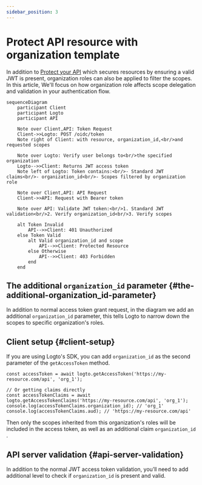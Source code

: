 ```yaml
---
sidebar_position: 3
---
```


# Protect API resource with organization template

In addition to [Protect your API](/authorization/api-resources/protect-your-api) which secures resources by ensuring a valid JWT is present, organization roles can also be applied to filter the scopes. In this article, We'll focus on how organization role affects scope delegation and validation in your authentication flow.

```mermaid
sequenceDiagram
    participant Client
    participant Logto
    participant API

    Note over Client,API: Token Request
    Client->>Logto: POST /oidc/token
    Note right of Client: with resource, organization_id,<br/>and requested scopes

    Note over Logto: Verify user belongs to<br/>the specified organization
    Logto-->>Client: Returns JWT access token
    Note left of Logto: Token contains:<br/>- Standard JWT claims<br/>- organization_id<br/>- Scopes filtered by organization role

    Note over Client,API: API Request
    Client->>API: Request with Bearer token

    Note over API: Validate JWT token:<br/>1. Standard JWT validation<br/>2. Verify organization_id<br/>3. Verify scopes

    alt Token Invalid
        API-->>Client: 401 Unauthorized
    else Token Valid
        alt Valid organization_id and scope
            API-->>Client: Protected Resource
        else Otherwise
            API-->>Client: 403 Forbidden
        end
    end
```

## The additional `organization_id` parameter \{#the-additional-organization_id-parameter}

In addition to normal access token grant request, in the diagram we add an additional `organization_id` parameter, this tells Logto to narrow down the scopes to specific organization's roles.

## Client setup \{#client-setup}

If you are using Logto's SDK, you can add `organization_id` as the second parameter of the `getAccessToken` method.

```tsx
const accessToken = await logto.getAccessToken('https://my-resource.com/api', 'org_1');

// Or getting claims directly
const accessTokenClaims = await logto.getAccessTokenClaims('https://my-resource.com/api', 'org_1');
console.log(accessTokenClaims.organization_id); // 'org_1'
console.log(accessTokenClaims.aud); // 'https://my-resource.com/api'
```

Then only the scopes inherited from this organization's roles will be included in the access token, as well as an additional claim `organization_id` .

## API server validation \{#api-server-validation}

In addition to the normal JWT access token validation, you’ll need to add additional level to check if `organization_id` is present and valid.

